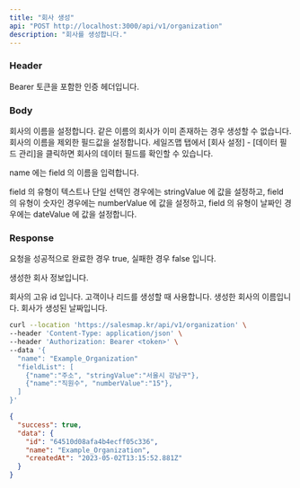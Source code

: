 ```yaml
---
title: "회사 생성"
api: "POST http://localhost:3000/api/v1/organization"
description: "회사를 생성합니다."
---
```


### Header

<ParamField header="Authorization" type="string" required="true">
  Bearer 토큰을 포함한 인증 헤더입니다.
</ParamField>


### Body

<ParamField body="name" type="string" required="true">
  회사의 이름을 설정합니다. 같은 이름의 회사가 이미 존재하는 경우 생성할 수 없습니다.
</ParamField>

<ParamField body="fieldList" type="json">
  회사의 이름을 제외한 필드값을 설정합니다. 세일즈맵 탭에서 [회사 설정] - [데이터 필드 관리]을 클릭하면 회사의 데이터 필드를 확인할 수 있습니다.
  
  name 에는 field 의 이름을 입력합니다.
  
  field 의 유형이 텍스트나 단일 선택인 경우에는 stringValue 에 값을 설정하고, field 의 유형이 숫자인 경우에는 numberValue 에 값을 설정하고, field 의 유형이 날짜인 경우에는 dateValue 에 값을 설정합니다.
</ParamField>

### Response

<ResponseField name="success" type="boolean">
  요청을 성공적으로 완료한 경우 true, 실패한 경우 false 입니다.
</ResponseField>

<ResponseField name="data" type="object">

  생성한 회사 정보입니다.

<Expandable title="회사 정보 데이터">

<ResponseField name="id" type="string">
  회사의 고유 id 입니다. 고객이나 리드를 생성할 때 사용합니다.
</ResponseField>

<ResponseField name="name" type="string">
  생성한 회사의 이름입니다.
</ResponseField>

<ResponseField name="createdAt" type="date">
  회사가 생성된 날짜입니다.
</ResponseField>

</Expandable>

</ResponseField>

<RequestExample>

```bash Example Request
curl --location 'https://salesmap.kr/api/v1/organization' \
--header 'Content-Type: application/json' \
--header 'Authorization: Bearer <token>' \
--data '{
  "name": "Example_Organization"
  "fieldList": [
    {"name":"주소", "stringValue":"서울시 강남구"},
    {"name":"직원수", "numberValue":"15"},
  ]
}'
```

</RequestExample>

<ResponseExample>

```json Response
{
  "success": true,
  "data": {
    "id": "64510d08afa4b4ecff05c336",
    "name": "Example_Organization",
    "createdAt": "2023-05-02T13:15:52.881Z"
  }
}
```

</ResponseExample>
